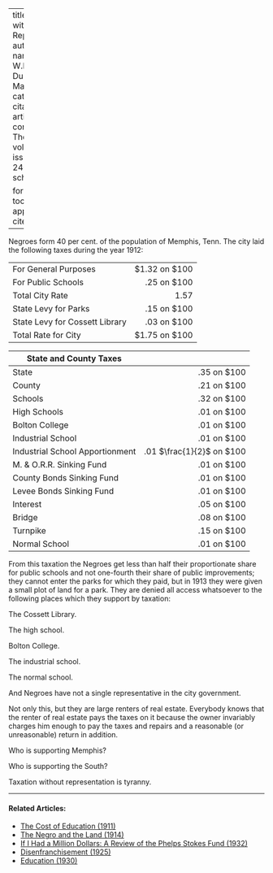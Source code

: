 
---
title: 'Taxation without Representation'
author:
  - name:
      given: W.E.B.
      family: Du Bois
date: Mar. 1914
categories: 
  - ""
citation: 
  type: article-journal
  container-title: The Crisis
  volume: 7
  issue: 5
  page: 240
google-scholar: true

format:
  html:
    toc: false
    appendix-cite-as: display
---



Negroes form 40 per cent. of the population of Memphis, Tenn. The city laid the following taxes during the year 1912:

|                                |               |
|--------------------------------|--------------:|
| For General Purposes           | $1.32 on $100 |
| For Public Schools             |   .25 on $100 |
|      Total City Rate           | 1.57          |
| State Levy for Parks           |   .15 on $100 |
| State Levy for Cossett Library |   .03 on $100 |
|      Total Rate for City       | $1.75 on $100 |

| State and County Taxes          |             |
|---------------------------------|------------:|
| State                           | .35 on $100 |
| County                          | .21 on $100 |
| Schools                         | .32 on $100 |
| High Schools                    | .01 on $100 |
| Bolton College                  | .01 on $100 |
| Industrial School               | .01 on $100 |
| Industrial School Apportionment | .01 $\frac{1}{2}$ on $100 |
| M. & O.R.R. Sinking Fund        | .01 on $100 |
| County Bonds Sinking Fund       | .01 on $100 |
| Levee Bonds Sinking Fund        | .01 on $100 |
| Interest                        | .05 on $100 |
| Bridge                          | .08 on $100 |
| Turnpike                        | .15 on $100 |
| Normal School                   | .01 on $100 |

From this taxation the Negroes get less than half their proportionate share for public schools and not one-fourth their share of public improvements; they cannot enter the parks for which they paid, but in 1913 they were given a small plot of land for a park. They are denied all access whatsoever to the following places which they support by taxation: 

The Cossett Library. 

The high school. 

Bolton College. 

The industrial school. 

The normal school. 

And Negroes have not a single representative in the city government. 

Not only this, but they are large renters of real estate. Everybody knows that the renter of real estate pays the taxes on it because the owner invariably charges him enough to pay the taxes and repairs and a reasonable (or unreasonable) return in addition.

Who is supporting Memphis? 

Who is supporting the South? 

Taxation without representation is tyranny.

<!-- Similar articles start here -->

<hr>
#### Related Articles:

* [The Cost of Education (1911)](/Volumes/03/02/cost_of_education.html)
* [The Negro and the Land (1914)](/Volumes/07/04/negro_land.html)
* [If I Had a Million Dollars: A Review of the Phelps Stokes Fund (1932)](/Volumes/39/11/million_dollars.html)
* [Disenfranchisement (1925)](/Volumes/30/02/disenfranchisement.html)
* [Education (1930)](/Volumes/37/02/education.html)

<!-- Similar articles end here -->
